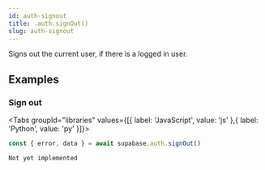```yaml
---
id: auth-signout
title: .auth.signOut()
slug: auth-signout
---
```



Signs out the current user, if there is a logged in user.



















## Examples

### Sign out

<Tabs
  groupId="libraries"
  values={[{ label: 'JavaScript', value: 'js' },{ label: 'Python', value: 'py' }]}>

<TabItem value="js">

```js
const { error, data } = await supabase.auth.signOut()
```


</TabItem>
<TabItem value="py">


```
Not yet implemented
```


</TabItem>

</Tabs>